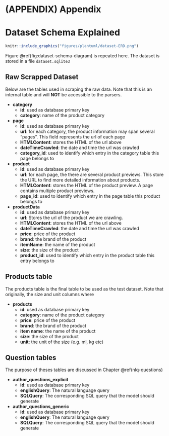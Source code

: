 \newpage

```{=latex}
%TC:ignore 
```

# (APPENDIX) Appendix {-}

# Dataset Schema Explained {#dataset-schema-explained}

```r
knitr::include_graphics("figures/plantuml/dataset-ERD.png")
```

Figure \@ref(fig:dataset-schema-diagram) is repeated here. The dataset is stored in a file `dataset.sqlite3` \newpage

## Raw Scrapped Dataset {#tables-raw-scrapped-data}

Below are the tables used in scraping the raw data. Note that this is an internal table and will **NOT** be accessible to the parsers.

- **category**
    - **id**: used as database primary key
    - **category**: name of the product category

- **page**
    - **id**: used as database primary key
    - **url**: for each category, the product information may span several "pages". This field represents the url of each page
    - **HTMLContent**: stores the HTML of the url above
    - **dateTimeCrawled**: the date and time the url was crawled
    - **category_id**: used to identify which entry in the category table this page belongs to

- **product**
    - **id**: used as database primary key
    - **url**: for each page, the there are several product previews. This store the URL to find more detailed information about products. 
    - **HTMLContent**: stores the HTML of the product preview. A page contains multiple product previews. 
    - **page_id**: used to identify which entry in the page table this product belongs to

- **productData**
    - **id**: used as database primary key
    - **url**: Stores the url of the product we are crawling. 
    - **HTMLContent**: stores the HTML of the url above
    - **dateTimeCrawled**: the date and time the url was crawled
    - **price**: price of the product
    - **brand**: the brand of the product
    - **itemName**: the name of the product
    - **size**: the size of the product
    - **product_id**: used to identify which entry in the product table this entry belongs to 

## Products table {#date-table}

The products table is the final table to be used as the test dataset. Note that originally, the size and unit columns where 

- **products**
    - **id**: used as database primary key
    - **category**: name of the product category
    - **price**: price of the product
    - **brand**: the brand of the product
    - **item name**: the name of the product
    - **size**: the size of the product
    - **unit**: the unit of the size (e.g. ml, kg etc) \newpage

## Question tables {#question-tables}

The purpose of theses tables are discussed in Chapter \@ref(nlq-questions)

- **author_questions_explicit**
    - **id**: used as database primary key
    - **englishQuery**: The natural language query
    - **SQLQuery**: The corresponding SQL query that the model should generate

- **author_questions_generic**
    - **id**: used as database primary key
    - **englishQuery**: The natural language query
    - **SQLQuery**: The corresponding SQL query that the model should generate


```{=latex}
%TC:endignore 
```
